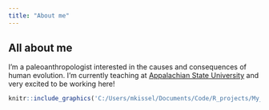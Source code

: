 ```yaml
---
title: "About me"
---
```


<!-- website: marckissel.github.io -->

## All about me

I'm a paleoanthropologist interested in the causes and consequences of human evolution. I'm currently teaching at [Appalachian State University](https://anthro.appstate.edu/) and very excited to be working here!




```r
knitr::include_graphics('C:/Users/mkissel/Documents/Code/R_projects/My_website/MarcKissel.github.io/marc_kissel_profile_pic.jpg')
```



